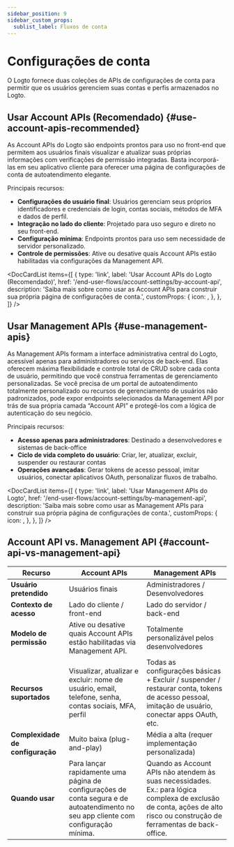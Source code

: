 ```yaml
---
sidebar_position: 9
sidebar_custom_props:
  sublist_label: Fluxos de conta
---
```



# Configurações de conta

O Logto fornece duas coleções de APIs de configurações de conta para permitir que os usuários gerenciem suas contas e perfis armazenados no Logto.

## Usar Account APIs (Recomendado) \{#use-account-apis-recommended}

As Account APIs do Logto são endpoints prontos para uso no front-end que permitem aos usuários finais visualizar e atualizar suas próprias informações com verificações de permissão integradas. Basta incorporá-las em seu aplicativo cliente para oferecer uma página de configurações de conta de autoatendimento elegante.

Principais recursos:

- **Configurações do usuário final**: Usuários gerenciam seus próprios identificadores e credenciais de login, contas sociais, métodos de MFA e dados de perfil.
- **Integração no lado do cliente**: Projetado para uso seguro e direto no seu front-end.
- **Configuração mínima**: Endpoints prontos para uso sem necessidade de servidor personalizado.
- **Controle de permissões**: Ative ou desative quais Account APIs estão habilitadas via configurações da Management API.

<DocCardList
  items={[
    {
      type: 'link',
      label: 'Usar Account APIs do Logto (Recomendado)',
      href: '/end-user-flows/account-settings/by-account-api',
      description:
        'Saiba mais sobre como usar as Account APIs para construir sua própria página de configurações de conta.',
      customProps: {
        icon: <GearIcon />,
      },
    },
  ]}
/>

## Usar Management APIs \{#use-management-apis}

As Management APIs formam a interface administrativa central do Logto, acessível apenas para administradores ou serviços de back-end. Elas oferecem máxima flexibilidade e controle total de CRUD sobre cada conta de usuário, permitindo que você construa ferramentas de gerenciamento personalizadas. Se você precisa de um portal de autoatendimento totalmente personalizado ou recursos de gerenciamento de usuários não padronizados, pode expor endpoints selecionados da Management API por trás de sua própria camada “Account API” e protegê-los com a lógica de autenticação do seu negócio.

Principais recursos:

- **Acesso apenas para administradores**: Destinado a desenvolvedores e sistemas de back-office
- **Ciclo de vida completo do usuário**: Criar, ler, atualizar, excluir, suspender ou restaurar contas
- **Operações avançadas**: Gerar tokens de acesso pessoal, imitar usuários, conectar aplicativos OAuth, personalizar fluxos de trabalho.

<DocCardList
  items={[
    {
      type: 'link',
      label: 'Usar Management APIs do Logto',
      href: '/end-user-flows/account-settings/by-management-api',
      description:
        'Saiba mais sobre como usar as Management APIs para construir sua própria página de configurações de conta.',
      customProps: {
        icon: <GearIcon />,
      },
    },
  ]}
/>

## Account API vs. Management API \{#account-api-vs-management-api}

| Recurso                          | Account APIs                                                                                                                         | Management APIs                                                                                                                                                           |
| -------------------------------- | ------------------------------------------------------------------------------------------------------------------------------------ | ------------------------------------------------------------------------------------------------------------------------------------------------------------------------- |
| **Usuário pretendido**           | Usuários finais                                                                                                                      | Administradores / Desenvolvedores                                                                                                                                         |
| **Contexto de acesso**           | Lado do cliente / front-end                                                                                                          | Lado do servidor / back-end                                                                                                                                               |
| **Modelo de permissão**          | Ative ou desative quais Account APIs estão habilitadas via Management API.                                                           | Totalmente personalizável pelos desenvolvedores                                                                                                                           |
| **Recursos suportados**          | Visualizar, atualizar e excluir: nome de usuário, email, telefone, senha, contas sociais, MFA, perfil                                | Todas as configurações básicas + Excluir / suspender / restaurar conta, tokens de acesso pessoal, imitação de usuário, conectar apps OAuth, etc.                          |
| **Complexidade de configuração** | Muito baixa (plug-and-play)                                                                                                          | Média a alta (requer implementação personalizada)                                                                                                                         |
| **Quando usar**                  | Para lançar rapidamente uma página de configurações de conta segura e de autoatendimento no seu app cliente com configuração mínima. | Quando as Account APIs não atendem às suas necessidades. Ex.: para lógica complexa de exclusão de conta, ações de alto risco ou construção de ferramentas de back-office. |

